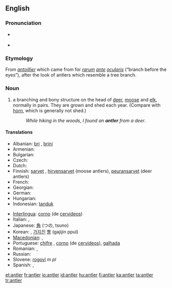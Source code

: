 ==English==
{{wikipedia}}

===Pronunciation===
* {{a|UK}} {{IPA|/ˈænt.lə(ɹ)/}} {{SAMPA|/{nt.l@(r)/}}
* {{audio|en-us-antler.ogg|Audio (US)}}

===Etymology===
From {{etyl|fr}} ''[[antoillier]]'' which came from {{etyl|la}} for ''[[rarum]] [[ante]] [[ocularis]]'' (“branch before the eyes”), after the look of antlers which resemble a tree branch.

===Noun===
{{en-noun}}

# a branching and bony structure on the head of [[deer]], [[moose]] and [[elk]], normally in pairs. They are grown and shed each year. (Compare with [[horn]], which is generally not shed.)
#: ''While hiking in the woods, I found an '''antler''' from a deer''.

====Translations====
{{trans-top|bony structure on the head of deer, moose and elk}}
* Albanian: [[bri]] {{s}}, [[brinj]] {{p}}
* Armenian: {{t|hy|եղջյուր|tr=eġǰyur|sc=Armn}}
* Bulgarian: {{t|bg|еленови рога|sc=Cyrl}}
* Czech: {{t-|cs|paroh|m}}
* Dutch: {{t+|nl|gewei|n}}
* Finnish: [[sarvet]] {{p}}, [[hirvensarvet]] (moose antlers), [[peuransarvet]] (deer antlers)
* French: {{t+|fr|bois|m}}
* Georgian: {{t|ka|ქორბუდა}}
* German: {{t+|de|Geweih|n}}
* Hungarian: {{t+|hu|agancs}}
* Indonesian: [[tanduk]]
{{trans-mid}}
* [[Interlingua]]: [[corno]] (de [[cervideo]]s)
* Italian: {{t+|it|corno|s}}, {{t-|it|corna|p}}
* Japanese: [[角]] (つの, tsuno)
* Korean: {{t+|ko|뿔|tr=ppul|sc=Hang}}, [[가지진]] [[뿔]] (gajijin ppul)
* [[Macedonian]]: {{t|mk|роговје|n|tr=rógovje|sc=Cyrl|xs=Macedonian}},  {{t-|mk|рог|m|tr=rog|sc=Cyrl|xs=Macedonian}}
* Portuguese: [[chifre]] {{m}}, [[corno]] {{m}} (de [[cervídeo]]s), [[galhada]] {{f}}
* Romanian: {{t-|ro|corn|s}}, {{t-|ro|coarne|p}}
* Russian: {{t-|ru|рога|p|sc=Cyrl}}
* Slovene: [[rogovi]] ''m pl''
* Spanish: {{t+|es|cornamenta|f}}, {{t+|es|asta|f}}
{{trans-bottom}}

[[et:antler]]
[[fr:antler]]
[[io:antler]]
[[id:antler]]
[[hu:antler]]
[[fi:antler]]
[[ka:antler]]
[[ta:antler]]
[[tr:antler]]